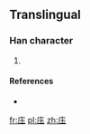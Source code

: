 {{also|压}}
==Translingual==

===Han character===
{{Han char|rn=53|rad=广|as=04|sn=7|four=|canj=戈土戈 (IGI)}}

# {{defn|Han|sort=广04}}

====References====
* {{Han ref|kx=0344.051|hdz=20873.191|uh=5E92|ud=24210}}

[[fr:庒]]
[[pl:庒]]
[[zh:庒]]